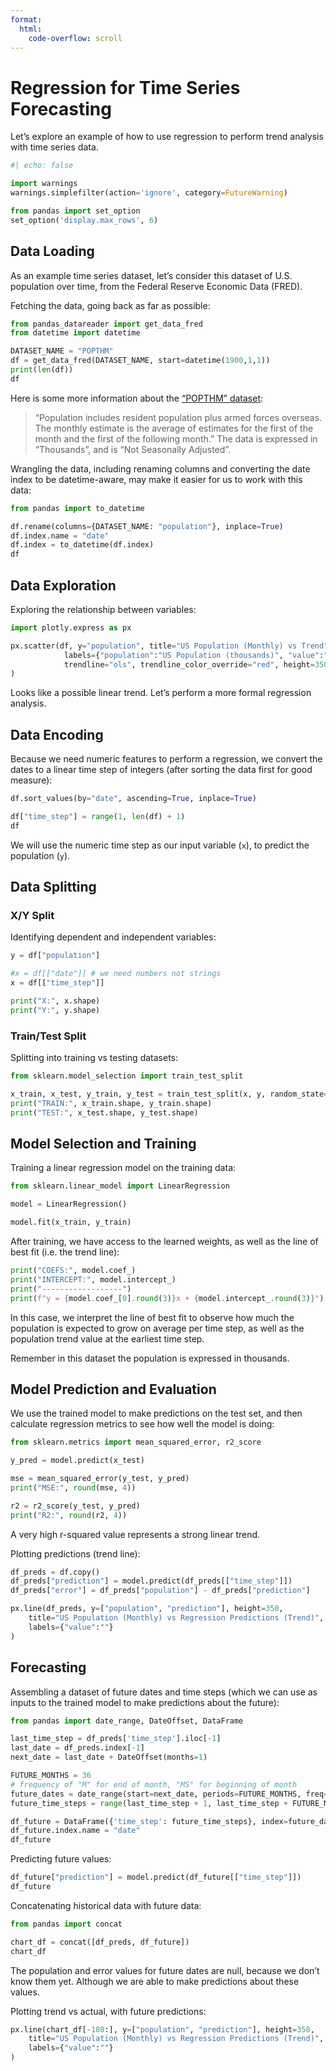 ```yaml
---
format:
  html:
    code-overflow: scroll
---
```


# Regression for Time Series Forecasting

Let's explore an example of how to use regression to perform trend analysis with time series data.

```python
#| echo: false

import warnings
warnings.simplefilter(action='ignore', category=FutureWarning)

from pandas import set_option
set_option('display.max_rows', 6)
```

## Data Loading

As an example time series dataset, let's consider this dataset of U.S. population over time, from the Federal Reserve Economic Data (FRED).

Fetching the data, going back as far as possible:

```python
from pandas_datareader import get_data_fred
from datetime import datetime

DATASET_NAME = "POPTHM"
df = get_data_fred(DATASET_NAME, start=datetime(1900,1,1))
print(len(df))
df
```

:::{.callout-tip title="Data Source"}
Here is some more information about the ["POPTHM" dataset](https://fred.stlouisfed.org/series/POPTHM):

>"Population includes resident population plus armed forces overseas. The monthly estimate is the average of estimates for the first of the month and the first of the following month." The data is expressed in "Thousands", and is "Not Seasonally Adjusted".
:::


Wrangling the data, including renaming columns and converting the date index to be datetime-aware, may make it easier for us to work with this data:

```python
from pandas import to_datetime

df.rename(columns={DATASET_NAME: "population"}, inplace=True)
df.index.name = "date"
df.index = to_datetime(df.index)
df
```

## Data Exploration

Exploring the relationship between variables:

```python
import plotly.express as px

px.scatter(df, y="population", title="US Population (Monthly) vs Trend",
            labels={"population":"US Population (thousands)", "value":""},
            trendline="ols", trendline_color_override="red", height=350,
)
```

Looks like a possible linear trend. Let's perform a more formal regression analysis.


## Data Encoding

Because we need numeric features to perform a regression, we convert the dates to a linear time step of integers (after sorting the data first for good measure):

```python
df.sort_values(by="date", ascending=True, inplace=True)

df["time_step"] = range(1, len(df) + 1)
df
```

We will use the numeric time step as our input variable (`x`), to predict the population (`y`).

## Data Splitting

### X/Y Split

Identifying dependent and independent variables:

```python
y = df["population"]

#x = df[["date"]] # we need numbers not strings
x = df[["time_step"]]

print("X:", x.shape)
print("Y:", y.shape)
```

### Train/Test Split

Splitting into training vs testing datasets:

```python
from sklearn.model_selection import train_test_split

x_train, x_test, y_train, y_test = train_test_split(x, y, random_state=99)
print("TRAIN:", x_train.shape, y_train.shape)
print("TEST:", x_test.shape, y_test.shape)
```

## Model Selection and Training

Training a linear regression model on the training data:

```python
from sklearn.linear_model import LinearRegression

model = LinearRegression()

model.fit(x_train, y_train)
```

After training, we have access to the learned weights, as well as the line of best fit (i.e. the trend line):

```python
print("COEFS:", model.coef_)
print("INTERCEPT:", model.intercept_)
print("------------------")
print(f"y = {model.coef_[0].round(3)}x + {model.intercept_.round(3)}")
```

In this case, we interpret the line of best fit to observe how much the population is expected to grow on average per time step, as well as the population trend value at the earliest time step.

:::{.callout-note}
Remember in this dataset the population is expressed in thousands.
:::

## Model Prediction and Evaluation

We use the trained model to make predictions on the test set, and then calculate regression metrics to see how well the model is doing:

```python
from sklearn.metrics import mean_squared_error, r2_score

y_pred = model.predict(x_test)

mse = mean_squared_error(y_test, y_pred)
print("MSE:", round(mse, 4))

r2 = r2_score(y_test, y_pred)
print("R2:", round(r2, 4))
```

A very high r-squared value represents a strong linear trend.

Plotting predictions (trend line):


```python
df_preds = df.copy()
df_preds["prediction"] = model.predict(df_preds[["time_step"]])
df_preds["error"] = df_preds["population"] - df_preds["prediction"]

px.line(df_preds, y=["population", "prediction"], height=350,
    title="US Population (Monthly) vs Regression Predictions (Trend)",
    labels={"value":""}
)
```

## Forecasting

Assembling a dataset of future dates and time steps (which we can use as inputs to the trained model to make predictions about the future):


```python
from pandas import date_range, DateOffset, DataFrame

last_time_step = df_preds['time_step'].iloc[-1]
last_date = df_preds.index[-1]
next_date = last_date + DateOffset(months=1)

FUTURE_MONTHS = 36
# frequency of "M" for end of month, "MS" for beginning of month
future_dates = date_range(start=next_date, periods=FUTURE_MONTHS, freq='MS')
future_time_steps = range(last_time_step + 1, last_time_step + FUTURE_MONTHS + 1)

df_future = DataFrame({'time_step': future_time_steps}, index=future_dates)
df_future.index.name = "date"
df_future
```

Predicting future values:

```python
df_future["prediction"] = model.predict(df_future[["time_step"]])
df_future
```

Concatenating historical data with future data:

```python
from pandas import concat

chart_df = concat([df_preds, df_future])
chart_df
```

:::{.callout-note}
The population and error values for future dates are null, because we don't know them yet. Although we are able to make predictions about these values.
:::

Plotting trend vs actual, with future predictions:

```python
px.line(chart_df[-180:], y=["population", "prediction"], height=350,
    title="US Population (Monthly) vs Regression Predictions (Trend)",
    labels={"value":""}
)
```
